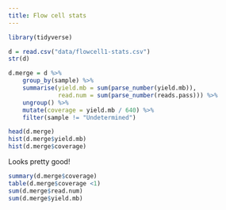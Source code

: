 ```yaml
---
title: Flow cell stats
---
```


```r
library(tidyverse)
```


```r
d = read.csv("data/flowcell1-stats.csv")
str(d)
```

```r
d.merge = d %>%
    group_by(sample) %>%
    summarise(yield.mb = sum(parse_number(yield.mb)),
              read.num = sum(parse_number(reads.pass))) %>%
    ungroup() %>%
    mutate(coverage = yield.mb / 640) %>%
    filter(sample != "Undetermined")

head(d.merge)
hist(d.merge$yield.mb)
hist(d.merge$coverage)
```

Looks pretty good!

```r
summary(d.merge$coverage)
table(d.merge$coverage <1)
sum(d.merge$read.num)
sum(d.merge$yield.mb)
```

